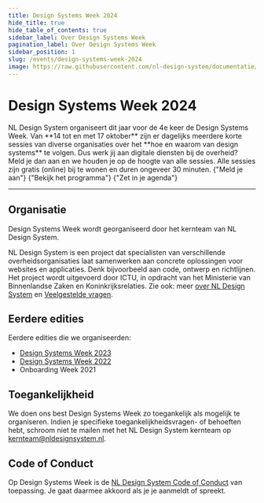 ```yaml
---
title: Design Systems Week 2024
hide_title: true
hide_table_of_contents: true
sidebar_label: Over Design Systems Week
pagination_label: Over Design Systems Week
sidebar_position: 1
slug: /events/design-systems-week-2024
image: https://raw.githubusercontent.com/nl-design-system/documentatie/assets/dsw-24.png
---
```



# Design Systems Week 2024

<Paragraph lead>
  NL Design System organiseert dit jaar voor de 4e keer de Design Systems Week. Van **14 tot en met 17 oktober** zijn er
  dagelijks meerdere korte sessies van diverse organisaties over het **hoe en waarom van design systems** te volgen.
</Paragraph>

<Paragraph>
  Dus werk jij aan digitale diensten bij de overheid? Meld je dan aan en we houden je op de hoogte van alle sessies.
  Alle sessies zijn gratis (online) bij te wonen en duren ongeveer 30 minuten.
</Paragraph>

<ActionGroup>
  <DocusaurusLink
    href="/events/design-systems-week/aanmelden"
    className="utrecht-button-link utrecht-button-link--primary-action"
  >
    {"Meld je aan"}
    <IconChevronRight />
  </DocusaurusLink>
  <DocusaurusLink
    href="/events/design-systems-week-2024/programma"
    className="utrecht-button-link utrecht-button-link--secondary-action"
  >
    {"Bekijk het programma"}
    <IconChevronRight />
  </DocusaurusLink>
  <ButtonLink href="/dsweek-2024/dsweek-2024.ics" appearance="secondary-action-button">
    {"Zet in je agenda"}
    <IconCalendarPlus />
  </ButtonLink>
</ActionGroup>

---

## Organisatie

Design Systems Week wordt georganiseerd door het kernteam van NL Design System.

NL Design System is een project dat specialisten van verschillende overheidsorganisaties laat samenwerken aan concrete oplossingen voor websites en applicaties. Denk bijvoorbeeld aan code, ontwerp en richtlijnen. Het project wordt uitgevoerd door ICTU, in opdracht van het Ministerie van Binnenlandse Zaken en Koninkrijksrelaties. Zie ook: meer [over NL Design System](/project/over-nl-design-system) en [Veelgestelde vragen](/project/faq).

## Eerdere edities

Eerdere edities die we organiseerden:

- [Design Systems Week 2023](/events/design-systems-week-2023)
- [Design Systems Week 2022](/events/design-systems-week-2022)
- Onboarding Week 2021

## Toegankelijkheid

We doen ons best Design Systems Week zo toegankelijk als mogelijk te organiseren. Indien je specifieke toegankelijkheidsvragen- of behoeften hebt, schroom niet te mailen met het NL Design System kernteam op [kernteam@nldesignsystem.nl](mailto:kernteam@nldesignsystem.nl).

## Code of Conduct

Op Design Systems Week is de [NL Design System Code of Conduct](https://github.com/nl-design-system/.github/blob/main/CODE_OF_CONDUCT.nl.md) van toepassing. Je gaat daarmee akkoord als je je aanmeldt of spreekt.

